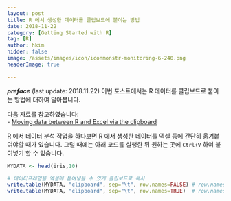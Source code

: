 ```yaml
---
layout: post  
title: R 에서 생성한 데이터를 클립보드에 붙이는 방법  
date: 2018-11-22  
category: [Getting Started with R]  
tag: [R]  
author: hkim  
hidden: false
image: /assets/images/icon/iconmonstr-monitoring-6-240.png
headerImage: true

---
```


***preface*** (last update: 2018.11.22) 이번 포스트에서는 R 데이터를 클립보드로 붙이는 방법에 대하여 알아봅니다.

다음 자료를 참고하였습니다:  
- [Moving data between R and Excel via the clipboard](https://www.johndcook.com/blog/r_excel_clipboard/)

R 에서 데이터 분석 작업을 하다보면 R 에서 생성한 데이터를 엑셀 등에 간단히 옮겨붙여야할 때가 있습니다. 그럴 때에는 아래 코드를 실행한 뒤 원하는 곳에 `Ctrl+V` 하여 붙여넣기 할 수 있습니다.


```r
MYDATA <- head(iris,10)

# 데이터프레임을 엑셀에 붙여넣을 수 있게 클립보드로 복사
write.table(MYDATA, "clipboard", sep="\t", row.names=FALSE) # row.names 가 필요없을 때 
write.table(MYDATA, "clipboard", sep="\t", row.names=TRUE)  # row.names 가 필요할 때 
```
<!-- Sys.setlocale('LC_ALL','C') 를 사용하면 Warning 을 없앨 수 있다 -->